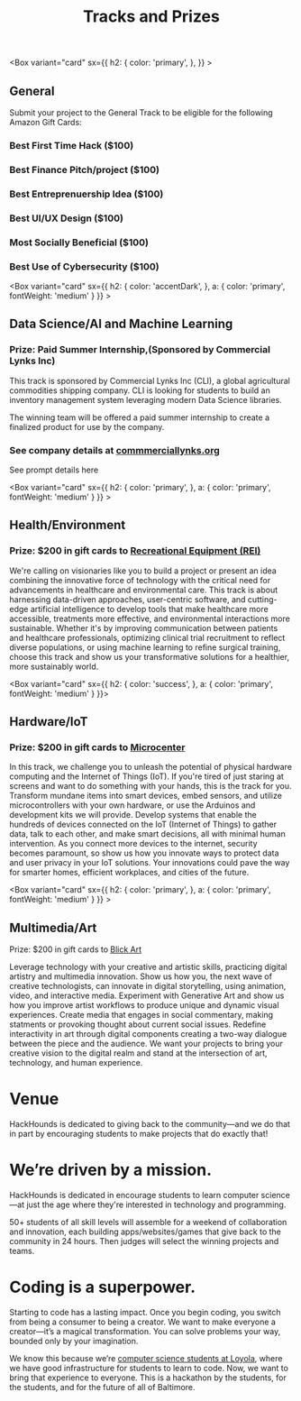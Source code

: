 
<Header sx={{ bg: 'primary' }} width="narrow">

# Tracks and Prizes

</Header>


<Gallery>

<Box variant="card"
sx={{
        h2: {
            color: 'primary',
        },
    }} >

## General

Submit your project to the General Track to be eligible for the following Amazon Gift Cards:

### Best First Time Hack ($100)
### Best Finance Pitch/project ($100)
### Best Entreprenuership Idea ($100)
### Best UI/UX Design ($100)
### Most Socially Beneficial ($100)
### Best Use of Cybersecurity ($100)


</Box>

<Box variant="card"
sx={{
        h2: {
            color: 'accentDark',
        },
        a: {
          color: 'primary',
          fontWeight: 'medium'
        }
    }} >

## Data Science/AI and Machine Learning

### Prize: Paid Summer Internship,(Sponsored by Commercial Lynks Inc)

This track is sponsored by Commercial Lynks Inc (CLI), a global agricultural commodities shipping company. 
CLI is looking for students to build an inventory management system leveraging modern Data Science libraries.

The winning team will be offered a paid summer internship to create a finalized product
for use by the company. 

### See company details at [commmerciallynks.org](https://commerciallynks.org/)
<Link href="/CLI-Challenge">
<A variant="styles.navitem">See prompt details here</A>
</Link>

</Box>

<Box variant="card"
sx={{
        h2: {
            color: 'primary',
        },
        a: {
          color: 'primary',
          fontWeight: 'medium'
        }
    }} >

## Health/Environment

### Prize: $200 in gift cards to [Recreational Equipment (REI)](https://www.rei.com)

We're calling on visionaries like you to build a project or present an idea combining the innovative force of technology
with the critical need for advancements in healthcare and environmental care. This track is about harnessing data-driven approaches, 
user-centric software, and cutting-edge artificial intelligence to develop tools that
make healthcare more accessible, treatments more effective, and environmental interactions more sustainable. 
Whether it's by improving communication between patients and healthcare professionals, optimizing clinical trial recruitment 
to reflect diverse populations, or using machine learning to refine surgical training, choose this track
and show us your transformative solutions for a healthier, more sustainably world.

</Box>

<Box variant="card"
sx={{
        h2: {
            color: 'success',
        },
        a: {
          color: 'primary',
          fontWeight: 'medium'
        }
    }}>

## Hardware/IoT

### Prize: $200 in gift cards to [Microcenter](https://www.microcenter.com)


In this track, we challenge you to unleash the potential of physical hardware computing and the Internet of Things (IoT).
If you're tired of just staring at screens and want to do something with your hands, this is the track for you.
Transform mundane items into smart devices, embed sensors, and utilize microcontrollers with your own hardware,
or use the Arduinos and development kits we will provide.
Develop systems that enable the hundreds of devices connected on the IoT (Internet of Things) to gather data,
talk to each other, and make smart decisions, all with minimal human intervention.
As you connect more devices to the internet, security becomes paramount, so show us how you innovate
ways to protect data and user privacy in your IoT solutions.
Your innovations could pave the way for smarter homes, efficient workplaces,
and cities of the future.

</Box>



<Box variant="card"
sx={{
        h2: {
            color: 'primary',
        },
        a: {
          color: 'primary',
          fontWeight: 'medium'
        }
    }} >

## Multimedia/Art

Prize: $200 in gift cards to [Blick Art](https://www.dickblick.com)

Leverage technology with your creative and artistic skills, practicing digital artistry and multimedia innovation.
Show us how you, the next wave of creative technologists, can innovate in digital storytelling, using animation, video, and interactive media.
Experiment with Generative Art and show us how you improve artist workflows to produce unique and dynamic visual experiences.
Create media that engages in social commentary, making statments or provoking thought about current social issues.
Redefine interactivity in art through digital components creating a two-way dialogue between the piece and the audience.
We want your projects to bring your creative vision to the digital realm and stand at the intersection of art, technology, and human experience.

</Box>




</Gallery>

<Container width="narrow">

# Venue

HackHounds is dedicated to giving back to the community—and we do that in part by encouraging students to make projects that do exactly that!

</Container>
<Gallery>

<Photo showAlt alt="Loyola's newest building, the Fernandez Center" src="/static/venue/exterior.jpg" />
<Photo showAlt alt="The place where you'll spend the majority of your time hacking." src="/static/venue/hackspace.jpg" />

</Gallery>

<Container width="narrow">

# We’re driven by a mission.

HackHounds is dedicated in encourage students to learn computer science—at just the age where they're interested in technology and programming.

50+ students of all skill levels will assemble for a weekend of collaboration and innovation, each building apps/websites/games that give back to the community in 24 hours. Then judges will select the winning projects and teams.

# Coding is a superpower.

Starting to code has a lasting impact. Once you begin coding, you switch from being a consumer to being a creator. We want to make everyone a creator—it’s a magical transformation. You can solve problems your way, bounded only by your imagination.

We know this because we’re [computer science students at Loyola](https://www.loyola.edu/academics/computer-science/), where we have good infrastructure for students to learn to code. Now, we want to bring that experience to everyone. This is a hackathon by the students, for the students, and for the future of all of Baltimore.

</Container>
